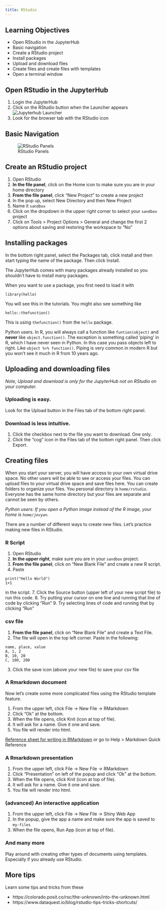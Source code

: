 ```yaml
---
title: RStudio
---
```


::: {.callout-note icon=false}

## Learning Objectives

- Open RStudio in the JupyterHub
- Basic navigation
- Create a RStudio project
- Install packages
- Upload and download files
- Create files and create files with templates
- Open a terminal window

:::


## Open RStudio in the JupyterHub

1. Login the JupyterHub
2. Click on the RStudio button when the Launcher appears
![Jupyterhub Launcher](./img/jhub-launcher.png)
3. Look for the browser tab with the RStudio icon

## Basic Navigation

![RStudio Panels](./img/rstudio.png)

## Create an RStudio project

1. Open RStudio
2. **In the file panel**, click on the Home icon to make sure you are in your home directory
2. **From the file panel**, click "New Project" to create a new project
3. In the pop up, select New Directory and then New Project
3. Name it `sandbox`
4. Click on the dropdown in the upper right corner to select your `sandbox` project
5. Click on Tools > Project Options > General and change the first 2 options about saving and restoring the workspace to "No"

## Installing packages

In the bottom right panel, select the Packages tab, click install and then start typing the name of the package. Then click Install.

The JupyterHub comes with many packages already installed so you shouldn't have to install many packages.

When you want to use a package, you first need to load it with

```
library(hello)
```

You will see this in the tutorials. You might also see something like

```
hello::thefunction()
```

This is using `thefunction()` from the `hello` package.

::: {.callout-note}
Python users. In R, you will always call a function like `funtion(object)` and **never** like `object.function()`. The exception is something called 'piping' in R, which I have never seen in Python. In this case you pass objects left to right. Like `object %>% function()`. Piping is very common in modern R but you won't see it much in R from 10 years ago.
:::

## Uploading and downloading files

*Note, Upload and download is only for the JupyterHub not on RStudio on your computer.*

### Uploading is easy. 

Look for the Upload button in the Files tab of the bottom right panel. 

### Download is less intuitive. 

1. Click the checkbox next to the file you want to download. One only.
2. Click the "cog" icon in the Files tab of the bottom right panel. Then click Export.

## Creating files

When you start your server, you will have access to your own virtual drive space. No other users will be able to see or access your files. You can upload files to your virtual drive space and save files here. You can create folders to organize your files. You personal directory is `home/rstudio`. Everyone has the same home directory but your files are separate and cannot be seen by others.

*Python users: If you open a Python image instead of the R image, your home is `home/jovyan`.*

There are a number of different ways to create new files. Let's practice making new files in RStudio.

### R Script

1. Open RStudio
2. **In the upper right**, make sure you are in your `sandbox` project.
5. **From the file panel**, click on "New Blank File" and create a new R script.
6. Paste
```
print("Hello World")
1+1
```
in the script.
7. Click the Source button (upper left of your new script file) to run this code.
8. Try putting your cursor on one line and running that line of code by clicking "Run"
9. Try selecting lines of code and running that by clicking "Run"

### csv file

1. **From the file panel**, click on "New Blank File" and create a Text File.
2. The file will open in the top left corner. Paste in the following:
```
name, place, value
A, 1, 2
B, 10, 20
C, 100, 200
```

3. Click the save icon (above your new file) to save your csv file

### A Rmarkdown document

Now let's create some more complicated files using the RStudio template feature.

1. From the upper left, click File -> New File -> RMarkdown
2. Click "Ok" at the bottom.
3. When the file opens, click Knit (icon at top of file).
4. It will ask for a name. Give it one and save.
5. You file will render into html.

[Reference sheet for writing in RMarkdown](https://www.rstudio.com/wp-content/uploads/2015/03/rmarkdown-reference.pdf) or go to Help > Markdown Quick Reference

### A Rmarkdown presentation

1. From the upper left, click File -> New File -> RMarkdown
2. Click "Presentation" on left of the popup and click "Ok" at the bottom.
3. When the file opens, click Knit (icon at top of file).
4. It will ask for a name. Give it one and save.
5. You file will render into html.

### (advanced) An interactive application

1. From the upper left, click File -> New File -> Shiny Web App
2. In the popup, give the app a name and make sure the app is saved to `my-files`
3. When the file opens, Run App (icon at top of file).

### And many more

Play around with creating other types of documents using templates. Especially if you already use RStudio.

## More tips

Learn some tips and tricks from these

* https://colorado.posit.co/rsc/the-unknown/into-the-unknown.html
* https://www.dataquest.io/blog/rstudio-tips-tricks-shortcuts/

